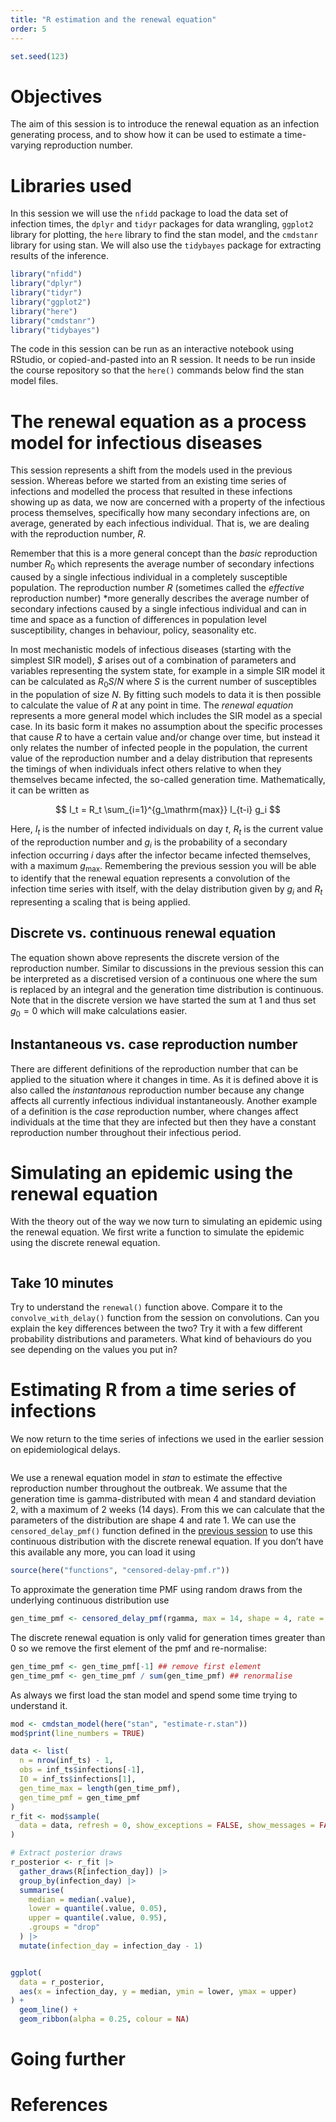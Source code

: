 ```yaml
---
title: "R estimation and the renewal equation"
order: 5
---
```


```r
set.seed(123)
```

# Objectives

The aim of this session is to introduce the renewal equation as an infection generating process, and to show how it can be used to estimate a time-varying reproduction number.

# Libraries used

In this session we will use the `nfidd` package to load the data set of infection times, the `dplyr` and `tidyr` packages for data wrangling, `ggplot2` library for plotting, the `here` library to find the stan model, and the `cmdstanr` library for using stan.
We will also use the `tidybayes` package for extracting results of the inference.

```r
library("nfidd")
library("dplyr")
library("tidyr")
library("ggplot2")
library("here")
library("cmdstanr")
library("tidybayes")
```

::: {.callout-tip}
The code in this session can be run as an interactive notebook using RStudio, or copied-and-pasted into an R session.
It needs to be run inside the course repository so that the `here()` commands below find the stan model files.
:::

# The renewal equation as a process model for infectious diseases

This session represents a shift from the models used in the previous session.
Whereas before we started from an existing time series of infections and modelled the process that resulted in these infections showing up as data, we now are concerned with a property of the infectious process themselves, specifically how many secondary infections are, on average, generated by each infectious individual.
That is, we are dealing with the reproduction number, $R$.

Remember that this is a more general concept than the _basic_ reproduction number $R_0$ which represents the average number of secondary infections caused by a single infectious individual in a completely susceptible population.
The reproduction number $R$ (sometimes called the _effective_ reproduction number) *more generally describes the average number of secondary infections caused by a single infectious individual and can in time and space as a function of differences in population level susceptibility, changes in behaviour, policy, seasonality etc.

In most mechanistic models of infectious diseases (starting with the simplest SIR model), *$* arises out of a combination of parameters and variables representing the system state, for example in a simple SIR model it can be calculated as $R_0 S/N$ where $S$ is the current number of susceptibles in the population of size $N$.
By fitting such models to data it is then possible to calculate the value of $R$ at any point in time.
The _renewal equation_ represents a more general model which includes the SIR model as a special case.
In its basic form it makes no assumption about the specific processes that cause $R$ to have a certain value and/or change over time, but instead it only relates the number of infected people in the population, the current value of the reproduction number and a delay distribution that represents the timings of when individuals infect others relative to when they themselves became infected, the so-called generation time.
Mathematically, it can be written as

$$
I_t = R_t \sum_{i=1}^{g_\mathrm{max}} I_{t-i} g_i
$$

Here, $I_t$ is the number of infected individuals on day $t$, $R_t$ is the current value of the reproduction number and $g_i$ is the probability of a secondary infection occurring $i$ days after the infector became infected themselves, with a maximum $g_\mathrm{max}$.
Remembering the previous session you will be able to identify that the renewal equation represents a convolution of the infection time series with itself, with the delay distribution given by $g_i$ and $R_t$ representing a scaling that is being applied.



::: {.callout-tip}
## Discrete vs. continuous renewal equation
The equation shown above represents the discrete version of the reproduction number.
Similar to discussions in the previous session this can be interpreted as a discretised version of a continuous one where the sum is replaced by an integral and the generation time distribution is continuous.
Note that in the discrete version we have started the sum at 1 and thus set $g_0=0$ which will make calculations easier.
:::

::: {.callout-tip}
## Instantaneous vs. case reproduction number
There are different definitions of the reproduction number that can be applied to the situation where it changes in time.
As it is defined above it is also called the _instantanous_ reproduction number because any change affects all currently infectious individual instantaneously.
Another example of a definition is the _case_ reproduction number, where changes affect individuals at the time that they are infected but then they have a constant reproduction number throughout their infectious period.
:::

# Simulating an epidemic using the renewal equation

With the theory out of the way we now turn to simulating an epidemic using the renewal equation.
We first write a function to simulate the epidemic using the discrete renewal equation.

```r
```

::: {.callout-note}
## Take 10 minutes
Try to understand the `renewal()` function above.
Compare it to the `convolve_with_delay()` function from the session on convolutions.
Can you explain the key differences between the two?
Try it with a few different probability distributions and parameters.
What kind of behaviours do you see depending on the values you put in?
:::

# Estimating R from a time series of infections

We now return to the time series of infections we used in the earlier session on epidemiological delays.

```r
```

We use a renewal equation model in _stan_ to estimate the effective reproduction number throughout the outbreak.
We assume that the generation time is gamma-distributed with mean 4 and standard deviation 2, with a maximum of 2 weeks (14 days).
From this we can calculate that the parameters of the distribution are shape 4 and rate 1.
We can use the `censored_delay_pmf()` function defined in the [previous session](04-using-delay-distributions-to-model-the-data-generating-process-of-an-epidemic) to use this continuous distribution with the discrete renewal equation.
If you don't have this available any more, you can load it using
```r
source(here("functions", "censored-delay-pmf.r"))
```

To approximate the generation time PMF using random draws from the underlying continuous distribution use
```r
gen_time_pmf <- censored_delay_pmf(rgamma, max = 14, shape = 4, rate = 1)
```

The discrete renewal equation is only valid for generation times greater than 0 so we remove the first element of the pmf and re-normalise:

```r
gen_time_pmf <- gen_time_pmf[-1] ## remove first element
gen_time_pmf <- gen_time_pmf / sum(gen_time_pmf) ## renormalise
```

As always we first load the stan model and spend some time trying to understand it.

```r
mod <- cmdstan_model(here("stan", "estimate-r.stan"))
mod$print(line_numbers = TRUE)
```



```r
data <- list(
  n = nrow(inf_ts) - 1,
  obs = inf_ts$infections[-1],
  I0 = inf_ts$infections[1],
  gen_time_max = length(gen_time_pmf),
  gen_time_pmf = gen_time_pmf
)
r_fit <- mod$sample(
  data = data, refresh = 0, show_exceptions = FALSE, show_messages = FALSE
)
```

```r
# Extract posterior draws
r_posterior <- r_fit |>
  gather_draws(R[infection_day]) |>
  group_by(infection_day) |>
  summarise(
    median = median(.value),
    lower = quantile(.value, 0.05),
    upper = quantile(.value, 0.95),
    .groups = "drop"
  ) |>
  mutate(infection_day = infection_day - 1)


ggplot(
  data = r_posterior,
  aes(x = infection_day, y = median, ymin = lower, ymax = upper)
) +
  geom_line() +
  geom_ribbon(alpha = 0.25, colour = NA)
```

# Going further

# References
